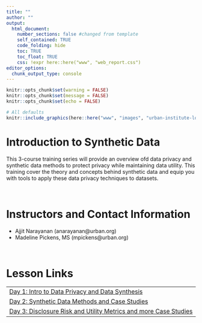 ```yaml
---
title: ""
author: ""
output:
  html_document:
    number_sections: false #changed from template
    self_contained: TRUE
    code_folding: hide
    toc: TRUE
    toc_float: TRUE
    css: !expr here::here("www", "web_report.css")
editor_options:
  chunk_output_type: console
---
```


```r
knitr::opts_chunk$set(warning = FALSE)
knitr::opts_chunk$set(message = FALSE)
knitr::opts_chunk$set(echo = FALSE)
```

```{=html}
<style>
@import url('https://fonts.googleapis.com/css?family=Lato&display=swap');
</style>
```
<link rel="stylesheet" href="//fonts.googleapis.com/css?family=Lato" />

```r

# All defaults
knitr::include_graphics(here::here("www", "images", "urban-institute-logo.png"))

```



# Introduction to Synthetic Data

This 3-course training series will provide an overview ofd data privacy and synthetic data methods to protect privacy while maintaining data utility. This training cover the theory and concepts behind synthetic data and equip you with tools to apply these data privacy techniques to datasets.

<br> 

# Instructors and Contact Information

* Ajjit Narayanan (anarayanan@urban.org)
* Madeline Pickens, MS (mpickens@urban.org)

<br>

# Lesson Links

|                                                                            |
|:---------------------------------------------------------------------------|
| [Day 1: Intro to Data Privacy and Data Synthesis](https://ui-research.github.io/bea-data-privacy-trainings/lessons/01_introduction_to_data_privacy)                            |
| [Day 2: Synthetic Data Methods and Case Studies](https://ui-research.github.io/bea-data-privacy-trainings/lessons/02_synthetic_data_methods)                                    |
| [Day 3: Disclosure Risk and Utility Metrics and more Case Studies](https://ui-research.github.io/bea-data-privacy-trainings/lessons/03_disclosure_risk_utility_metrics)                  |
